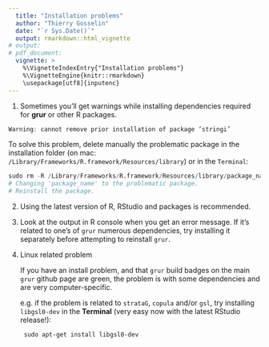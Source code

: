 ```yaml
---
  title: "Installation problems"
  author: "Thierry Gosselin"
  date: "`r Sys.Date()`"
  output: rmarkdown::html_vignette
# output: 
# pdf_document:
  vignette: >
    %\VignetteIndexEntry{"Installation problems"}
    %\VignetteEngine{knitr::rmarkdown}
    \usepackage[utf8]{inputenc}
---
```


1. Sometimes you'll get warnings while installing dependencies required for **grur** or other R packages.
```r
Warning: cannot remove prior installation of package ‘stringi’
```
To solve this problem, delete manually the problematic package in the installation folder (on mac: `/Library/Frameworks/R.framework/Resources/library`) or in the `Terminal`:
```r
sudo rm -R /Library/Frameworks/R.framework/Resources/library/package_name
# Changing 'package_name' to the problematic package.
# Reinstall the package.
```

2. Using the latest version of R, RStudio and packages is recommended.

3. Look at the output in R console when you get an error message. If it's related to
one's of `grur` numerous dependencies, try installing it separately before attempting
to reinstall `grur`.

4. Linux related problem

    If you have an install problem, and that `grur` build badges on the main 
    `grur` github page are green, the problem is with some dependencies and
    are very computer-specific.
    
    e.g. if the problem is related to `strataG`, `copula` and/or `gsl`, try
installing `libgsl0-dev` in the **Terminal** (very easy now with the latest RStudio release!):
```
 sudo apt-get install libgsl0-dev
```
